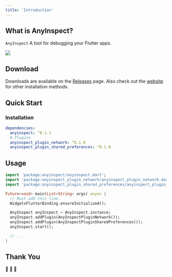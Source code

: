```yaml
---
title: 'Introduction'
---
```


## What is AnyInspect?

`AnyInspect` A tool for debugging your Flutter apps.

![](./images/screenshots/anyinspect_app.png)

## Download

Downloads are available on the [Releases](https://github.com/anyinspect/anyinspect_app/releases/latest) page. Also check out the [website](https://anyinspect.dev/release-notes) for other installation methods.

## Quick Start

### Installation

```yaml
dependencies:
  anyinspect: ^0.1.1
  # Plugins
  anyinspect_plugin_network: ^0.1.0
  anyinspect_plugin_shared_preferences: ^0.1.0
```

## Usage

```dart
import 'package:anyinspect/anyinspect.dart';
import 'package:anyinspect_plugin_network/anyinspect_plugin_network.dart';
import 'package:anyinspect_plugin_shared_preferences/anyinspect_plugin_shared_preferences.dart';

Future<void> main(List<String> args) async {
  // Must add this line.
  WidgetsFlutterBinding.ensureInitialized();

  AnyInspect anyInspect = AnyInspect.instance;
  anyInspect.addPlugin(AnyInspectPluginNetwork());
  anyInspect.addPlugin(AnyInspectPluginSharedPreferences());
  anyInspect.start();

  // ...
}
```

## Thank You

🎉 🎉 🎉
